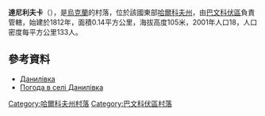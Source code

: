 {{coord|48|56|29|N|36|52|58|E|scale:100000_region:UA|display=title}}

'''達尼利夫卡'''（{{lang-uk|Данилівка}}），是[[烏克蘭|烏克蘭]]的村落，位於該國東部[[哈爾科夫州|哈爾科夫州]]，由[[巴文科伏區|巴文科伏區]]負責管轄，始建於1812年，面積0.14平方公里，海拔高度105米，2001年人口18，人口密度每平方公里133人。

==參考資料==
* [http://w1.c1.rada.gov.ua/pls/z7502/A005?rdat1=02.09.2011&rf7571=32230 Данилівка]{{dead link|date=2018年4月 |bot=InternetArchiveBot |fix-attempted=yes }}
* [http://weather.in.ua/ua/har'kovskaja/6349 Погода в селі Данилівка]

{{DEFAULTSORT:Данилівка}}
[[Category:哈爾科夫州村落|Category:哈爾科夫州村落]]
[[Category:巴文科伏區村落|Category:巴文科伏區村落]]


{{Kharkiv-geo-stub}}